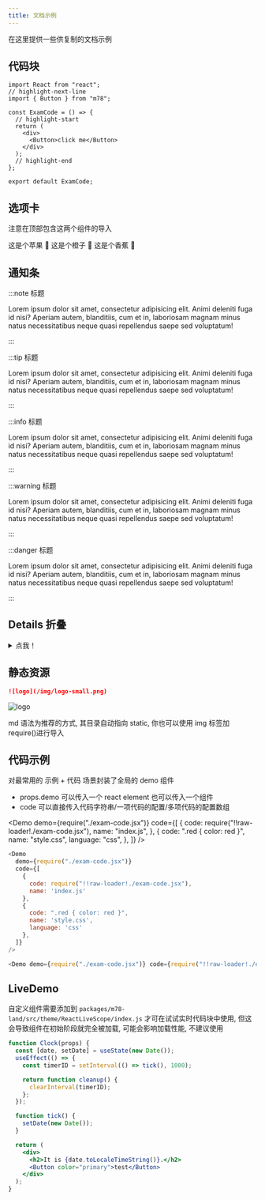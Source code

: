 ```yaml
---
title: 文档示例
---
```



在这里提供一些供复制的文档示例

## 代码块

```tsx
import React from "react";
// highlight-next-line
import { Button } from "m78";

const ExamCode = () => {
  // highlight-start
  return (
    <div>
      <Button>click me</Button>
    </div>
  );
  // highlight-end
};

export default ExamCode;
```

## 选项卡

注意在顶部包含这两个组件的导入

<Tabs>
  <TabItem value="apple" label="苹果" default>
    这是个苹果 🍎
  </TabItem>
  <TabItem value="orange" label="橙子">
    这是个橙子 🍊
  </TabItem>
  <TabItem value="banana" label="香蕉">
    这是个香蕉 🍌
  </TabItem>
</Tabs>

## 通知条

:::note 标题

Lorem ipsum dolor sit amet, consectetur adipisicing elit. Animi deleniti fuga id nisi? Aperiam autem, blanditiis, cum et in, laboriosam magnam minus natus necessitatibus neque quasi repellendus saepe sed voluptatum!

:::

:::tip 标题

Lorem ipsum dolor sit amet, consectetur adipisicing elit. Animi deleniti fuga id nisi? Aperiam autem, blanditiis, cum et in, laboriosam magnam minus natus necessitatibus neque quasi repellendus saepe sed voluptatum!

:::

:::info 标题

Lorem ipsum dolor sit amet, consectetur adipisicing elit. Animi deleniti fuga id nisi? Aperiam autem, blanditiis, cum et in, laboriosam magnam minus natus necessitatibus neque quasi repellendus saepe sed voluptatum!

:::

:::warning 标题

Lorem ipsum dolor sit amet, consectetur adipisicing elit. Animi deleniti fuga id nisi? Aperiam autem, blanditiis, cum et in, laboriosam magnam minus natus necessitatibus neque quasi repellendus saepe sed voluptatum!

:::

:::danger 标题

Lorem ipsum dolor sit amet, consectetur adipisicing elit. Animi deleniti fuga id nisi? Aperiam autem, blanditiis, cum et in, laboriosam magnam minus natus necessitatibus neque quasi repellendus saepe sed voluptatum!

:::

## Details 折叠

<details>
  <summary>点我！</summary>
  <div>
    <div>这是详情内容</div>
    <br />
    <details>
      <summary>嵌套的下拉栏！ 内含惊喜……</summary>
      <div>😲😲😲😲😲</div>
    </details>
  </div>
</details>

## 静态资源

```md
![logo](/img/logo-small.png)
```

![logo](/img/logo-small.png)

md 语法为推荐的方式, 其目录自动指向 static, 你也可以使用 img 标签加 require()进行导入

## 代码示例

对最常用的 示例 + 代码 场景封装了全局的 demo 组件

- props.demo 可以传入一个 react element 也可以传入一个组件
- code 可以直接传入代码字符串/一项代码的配置/多项代码的配置数组

<Demo
  demo={require("./exam-code.jsx")}
  code={[
    {
      code: require("!!raw-loader!./exam-code.jsx"),
      name: "index.js",
    },
    {
      code: ".red { color: red }",
      name: "style.css",
      language: "css",
    },
  ]}
/>

```js
<Demo
  demo={require("./exam-code.jsx")}
  code={[
    {
      code: require("!!raw-loader!./exam-code.jsx"),
      name: 'index.js'
    },
    {
      code: ".red { color: red }",
      name: 'style.css',
      language: 'css'
    },
  ]}
/>

<Demo demo={require("./exam-code.jsx")} code={require("!!raw-loader!./exam-code.jsx")} />
```

## LiveDemo

自定义组件需要添加到 `packages/m78-land/src/theme/ReactLiveScope/index.js` 才可在试试实时代码块中使用, 但这会导致组件在初始阶段就完全被加载, 可能会影响加载性能, 不建议使用

```jsx live
function Clock(props) {
  const [date, setDate] = useState(new Date());
  useEffect(() => {
    const timerID = setInterval(() => tick(), 1000);

    return function cleanup() {
      clearInterval(timerID);
    };
  });

  function tick() {
    setDate(new Date());
  }

  return (
    <div>
      <h2>It is {date.toLocaleTimeString()}.</h2>
      <Button color="primary">test</Button>
    </div>
  );
}
```
